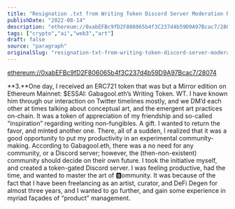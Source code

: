 ```yaml
---
title: "Resignation .txt from Writing Token Discord Server Moderation Role"
publishDate: "2022-08-14"
description: "ethereum://0xabEFBc9fD2F806065b4f3C237d4b59D9A97Bcac7/28074Resignation .txt from Writing Token Discord Server Moderation Role**1.**People who know me......"
tags: ["crypto","ai","web3","art"]
draft: false
source: "paragraph"
originalSlug: "resignation-txt-from-writing-token-discord-server-moderation-role"
---
```


[ethereum://0xabEFBc9fD2F806065b4f3C237d4b59D9A97Bcac7/28074](ethereum://0xabEFBc9fD2F806065b4f3C237d4b59D9A97Bcac7/28074)

**3.**One day, I received an ERC721 token that was but a Mirror edition on Ethereum Mainnet: $ESSAI: Gabagool.eth’s Writing Token. WT. I have known him through our interaction on Twitter timelines mostly, and we DM’d each other at times talking about conceptual art, and the emergent art practices on-chain. It was a token of appreciation of my friendship and so-called “inspiration” regarding writing non-fungibles. A gift. I wanted to return the favor, and minted another one. There, all of a sudden, I realized that it was a good opportunity to put my productivity in an experimental community-making. According to Gabagool.eth, there was a no need for any community, or a Discord server; however, the (then-non-existent) community should decide on their own future. I took the initiative myself, and created a token-gated Discord server. I was feeling productive, had the time, and wanted to master the art of 🅱ommunity. It was because of the fact that I have been freelancing as an artist, curator, and DeFi Degen for almost three years, and I wanted to go further, and gain some experience in myriad façades of “product” management.

